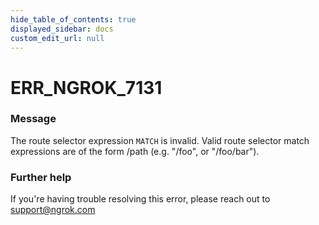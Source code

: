 ```yaml
---
hide_table_of_contents: true
displayed_sidebar: docs
custom_edit_url: null
---
```



# ERR_NGROK_7131

### Message
The route selector expression ``MATCH`` is invalid. Valid route selector match expressions are of the form /path (e.g. "/foo", or "/foo/bar").

### Further help
If you're having trouble resolving this error, please reach out to [support@ngrok.com](mailto:support@ngrok.com?subject=Help%20with%20ERR_NGROK_7131)


<ErrorDetails error='err_ngrok_7131' />
